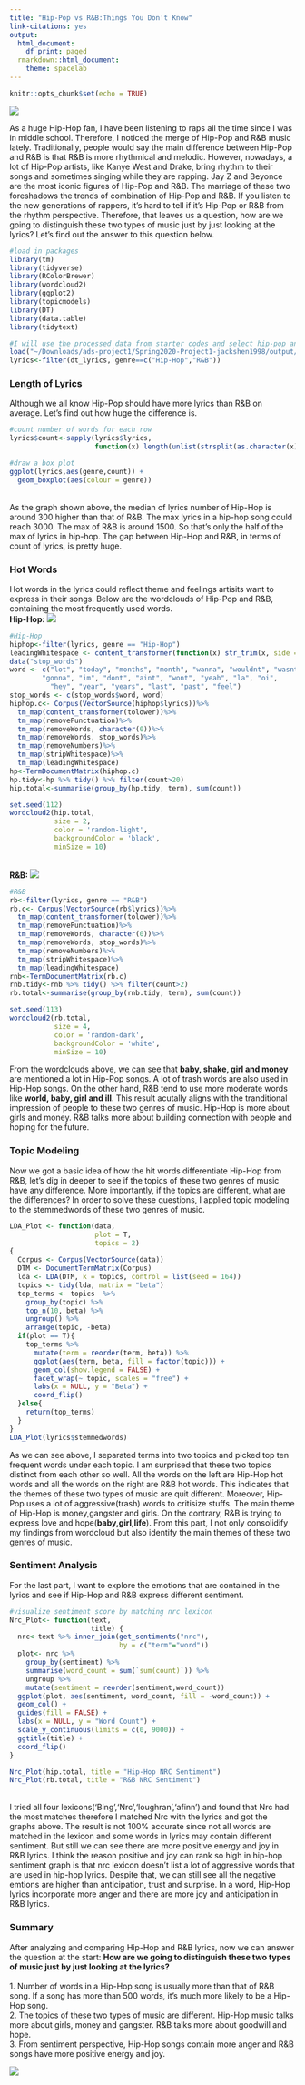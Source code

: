 ```yaml
---
title: "Hip-Pop vs R&B:Things You Don't Know"
link-citations: yes
output:
  html_document:
    df_print: paged
  rmarkdown::html_document:
    theme: spacelab
---
```


```r
knitr::opts_chunk$set(echo = TRUE)
```

![](/Users/pro/Downloads/ads-project1/Spring2020-Project1-jackshen1998/figs/beyonce-jay-z-2018-otr-billboard-1548.jpg)
\newline
\newline
\newline


As a huge Hip-Hop fan, I have been listening to raps all the time since I was in middle school. Therefore, I noticed the merge of Hip-Pop and R&B music lately. Traditionally, people would say the main difference between Hip-Pop and R&B is that R&B is more rhythmical and melodic. However, nowadays, a lot of Hip-Pop artists, like Kanye West and Drake, bring rhythm to their songs and sometimes singing while they are rapping. Jay Z and Beyonce are the most iconic figures of Hip-Pop and R&B. The marriage of these two foreshadows the trends of combination of Hip-Pop and R&B. If you listen to the new generations of rappers, it's hard to tell if it's Hip-Pop or R&B from the rhythm perspective. Therefore, that leaves us a question, how are we going to distinguish these two types of music just by just looking at the lyrics? Let's find out the answer to this question below. 

\newline
\newline
\newline



```r
#load in packages
library(tm)
library(tidyverse)
library(RColorBrewer)
library(wordcloud2)
library(ggplot2)
library(topicmodels)
library(DT)
library(data.table)
library(tidytext)

#I will use the processed data from starter codes and select hip-pop and r&b
load("~/Downloads/ads-project1/Spring2020-Project1-jackshen1998/output/processed_lyrics.RData")
lyrics<-filter(dt_lyrics, genre==c("Hip-Hop","R&B"))

```

### Length of Lyrics

Although we all know Hip-Pop should have more lyrics than R&B on average. Let's find out how huge the difference is. 

```r
#count number of words for each row
lyrics$count<-sapply(lyrics$lyrics,
                     function(x) length(unlist(strsplit(as.character(x),"\\W+"))))

#draw a box plot
ggplot(lyrics,aes(genre,count)) +
  geom_boxplot(aes(colour = genre))

```

\
As the graph shown above, the median of lyrics number of Hip-Hop is around 300 higher than that of R&B. The max lyrics in a hip-hop song could reach 3000. The max of R&B is around 1500. So that's only the half of the max of lyrics in hip-hop. The gap between Hip-Hop and R&B, in terms of count of lyrics, is pretty huge.


### Hot Words
Hot words in the lyrics could reflect theme and feelings artisits want to express in their songs. Below are the wordclouds of Hip-Pop and R&B, containing the most frequently used words.
\
**Hip-Hop:**
![](/Users/pro/Downloads/ads-project1/Spring2020-Project1-jackshen1998/figs/wordcloudhiphop.png)
```r
#Hip-Hop
hiphop<-filter(lyrics, genre == "Hip-Hop")
leadingWhitespace <- content_transformer(function(x) str_trim(x, side = "both"))
data("stop_words")
word <- c("lot", "today", "months", "month", "wanna", "wouldnt", "wasnt", "ha", "na", "ooh", "da",
        "gonna", "im", "dont", "aint", "wont", "yeah", "la", "oi",
          "hey", "year", "years", "last", "past", "feel")
stop_words <- c(stop_words$word, word)
hiphop.c<- Corpus(VectorSource(hiphop$lyrics))%>%
  tm_map(content_transformer(tolower))%>%
  tm_map(removePunctuation)%>%
  tm_map(removeWords, character(0))%>%
  tm_map(removeWords, stop_words)%>%
  tm_map(removeNumbers)%>%
  tm_map(stripWhitespace)%>%
  tm_map(leadingWhitespace)
hp<-TermDocumentMatrix(hiphop.c)
hp.tidy<-hp %>% tidy() %>% filter(count>20)
hip.total<-summarise(group_by(hp.tidy, term), sum(count))

set.seed(112)
wordcloud2(hip.total, 
           size = 2,
           color = 'random-light',
           backgroundColor = 'black',
           minSize = 10)

```
\
**R&B:**
![](/Users/pro/Downloads/ads-project1/Spring2020-Project1-jackshen1998/figs/wordcloudr&b.png)
```r
#R&B
rb<-filter(lyrics, genre == "R&B")
rb.c<- Corpus(VectorSource(rb$lyrics))%>%
  tm_map(content_transformer(tolower))%>%
  tm_map(removePunctuation)%>%
  tm_map(removeWords, character(0))%>%
  tm_map(removeWords, stop_words)%>%
  tm_map(removeNumbers)%>%
  tm_map(stripWhitespace)%>%
  tm_map(leadingWhitespace)
rnb<-TermDocumentMatrix(rb.c)
rnb.tidy<-rnb %>% tidy() %>% filter(count>2)
rb.total<-summarise(group_by(rnb.tidy, term), sum(count))

set.seed(113)
wordcloud2(rb.total, 
           size = 4,
           color = 'random-dark',
           backgroundColor = 'white',
           minSize = 10)

```

From the wordclouds above, we can see that **baby, shake, girl and money** are mentioned a lot in Hip-Pop songs. A lot of trash words are also used in Hip-Hop songs. On the other hand, R&B tend to use more moderate words like **world, baby, girl and ill**. This result acutally aligns with the tranditional impression of people to these two genres of music. Hip-Hop is more about girls and money. R&B talks more about building connection with people and hoping for the future.



### Topic Modeling

Now we got a basic idea of how the hit words differentiate Hip-Hop from R&B, let's dig in deeper to see if the topics of these two genres of music have any difference. More importantly, if the topics are different, what are the differences? In order to solve these questions, I applied topic modeling to the stemmedwords of these two genres of music. 

```r
LDA_Plot <- function(data, 
                     plot = T, 
                     topics = 2) 
{  
  Corpus <- Corpus(VectorSource(data))
  DTM <- DocumentTermMatrix(Corpus) 
  lda <- LDA(DTM, k = topics, control = list(seed = 164))
  topics <- tidy(lda, matrix = "beta") 
  top_terms <- topics  %>% 
    group_by(topic) %>% 
    top_n(10, beta) %>%
    ungroup() %>% 
    arrange(topic, -beta) 
  if(plot == T){
    top_terms %>% 
      mutate(term = reorder(term, beta)) %>% 
      ggplot(aes(term, beta, fill = factor(topic))) + 
      geom_col(show.legend = FALSE) + 
      facet_wrap(~ topic, scales = "free") + 
      labs(x = NULL, y = "Beta") + 
      coord_flip() 
  }else{ 
    return(top_terms)
  }
}
LDA_Plot(lyrics$stemmedwords)

```

As we can see above, I separated terms into two topics and picked top ten frequent words under each topic. I am surprised that these two topics distinct from each other so well. All the words on the left are Hip-Hop hot words and all the words on the right are R&B hot words. This indicates that the themes of these two types of music are quit different. Moreover, Hip-Pop uses a lot of aggressive(trash) words to critisize stuffs. The main theme of Hip-Hop is money,gangster and girls. On the contrary, R&B is trying to express love and hope(**baby,girl,life**). From this part, I not only consolidify my findings from wordcloud but also identify the main themes of these two genres of music. 



### Sentiment Analysis

For the last part, I want to explore the emotions that are contained in the lyrics and see if Hip-Hop and R&B express different sentiment. 

```r
#visualize sentiment score by matching nrc lexicon
Nrc_Plot<- function(text,
                    title) {
  nrc<-text %>% inner_join(get_sentiments("nrc"),
                           by = c("term"="word"))
  plot<- nrc %>%
    group_by(sentiment) %>%
    summarise(word_count = sum(`sum(count)`)) %>%
    ungroup %>%
    mutate(sentiment = reorder(sentiment,word_count))
  ggplot(plot, aes(sentiment, word_count, fill = -word_count)) +
  geom_col() +
  guides(fill = FALSE) +
  labs(x = NULL, y = "Word Count") +
  scale_y_continuous(limits = c(0, 9000)) + 
  ggtitle(title) +
  coord_flip()
}

Nrc_Plot(hip.total, title = "Hip-Hop NRC Sentiment")
Nrc_Plot(rb.total, title = "R&B NRC Sentiment")

```
\
I tried all four lexicons('Bing','Nrc','loughran','afinn') and found that Nrc had the most matches therefore I matched Nrc with the lyrics and got the graphs above. The result is not 100% accurate since not all words are matched in the lexicon and some words in lyrics may contain different sentiment. But still we can see there are more positive energy and joy in R&B lyrics. I think the reason positive and joy can rank so high in hip-hop sentiment graph is that nrc lexicon doesn't list a lot of aggressive words that are used in hip-hop lyrics. Despite that, we can still see all the negative emtions are higher than anticipation, trust and surprise. In a word, Hip-Hop lyrics incorporate more anger and there are more joy and anticipation in R&B lyrics. 

### Summary
After analyzing and comparing Hip-Hop and R&B lyrics, now we can answer the question at the start: **How are we going to distinguish these two types of music just by just looking at the lyrics?**
\
\
1. Number of words in a Hip-Hop song is usually more than that of R&B song. If a song has more than 500 words, it's much more likely to be a Hip-Hop song.
\
2. The topics of these two types of music are different. Hip-Hop music talks more about girls, money and gangster. R&B talks more about goodwill and hope.
\
3. From sentiment perspective, Hip-Hop songs contain more anger and R&B songs have more positive energy and joy. 


![](/Users/pro/Downloads/ads-project1/Spring2020-Project1-jackshen1998/figs/summary.png)



